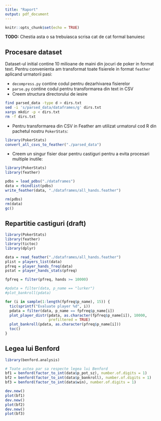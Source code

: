 ```yaml
---
title: "Raport"
output: pdf_document
---
```


```r
knitr::opts_chunk$set(echo = TRUE)
```

**TODO:** Chestia asta o sa trebuiasca scrisa cat de cat formal banuiesc

## Procesare dataset
Dataset-ul initial contine 10 milioane de maini din jocuri de poker in format text. Pentru convenienta am transformat toate fisierele in format `feather` aplicand urmatorii pasi:

* `decompress.py` contine codul pentru dezarhivarea fisierelor
* `parse.py` contine codul pentru transformarea din text in CSV
* Creem structura directorului de iesire
```bash
find parsed_data -type d > dirs.txt
sed -i 's/parsed_data/dataframes/g' dirs.txt
xargs mkdir -p < dirs.txt
rm -f dirs.txt
```
* Pentru transformarea din CSV in Feather am utilizat urmatorul cod R din pachetul nostru `PokerStats`:
```r
library(PokerStats)
convert_all_csvs_to_feather("./parsed_data")
```

* Creem un singur fisier doar pentru castiguri pentru a evita procesari multiple inutile:
```r
library(PokerStats)
library(feather)

pdbs = load_pdbs("./dataframes")
data = rbindlist(pdbs)
write_feather(data, "./dataframes/all_hands.feather")

rm(pdbs)
rm(data)
gc()
```

## Repartitie castiguri (draft)

```r
library(PokerStats)
library(feather)
library(tictoc)
library(dplyr)

data = read_feather("./dataframes/all_hands.feather")
plist = players_list(data)
pfreq = player_hands_freq(data)
pstat = player_hands_stats(pfreq)

fpfreq = filter(pfreq, hands >= 10000)

#pdata = filter(data, p_name == "lurker")
#plot_bankroll(pdata)

for (i in sample(1:length(fpfreq$p_name), 15)) {
  tic(sprintf("Evaluate player %d", i))
  pdata = filter(data, p_name == fpfreq$p_name[i])
  plot_player_distr(pdata, as.character(fpfreq$p_name[i]), 10000,
                    prefiltered = TRUE)
  plot_bankroll(pdata, as.character(pfreq$p_name[i]))
  toc()
}
```

## Legea lui Benford

```r
library(benford.analysis)

# Toate astea par sa respecte legea lui Benford
bf1 = benford(factor_to_int(data$p_pot_sz), number.of.digits = 1)
bf2 = benford(factor_to_int(data$p_bankroll), number.of.digits = 1)
bf3 = benford(factor_to_int(data$win), number.of.digits = 1)

dev.new()
plot(bf1)
dev.new()
plot(bf2)
dev.new()
plot(bf3)
```
